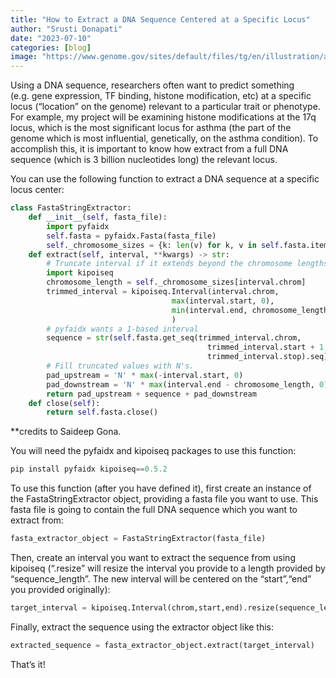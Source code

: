 ```yaml
---
title: "How to Extract a DNA Sequence Centered at a Specific Locus"
author: "Srusti Donapati"
date: "2023-07-10"
categories: [blog]
image: "https://www.genome.gov/sites/default/files/tg/en/illustration/acgt.jpg"
---
```


Using a DNA sequence, researchers often want to predict something (e.g. gene expression, TF binding, histone modification, etc) at a specific locus ("location" on the genome) relevant to a particular trait or phenotype. For example, my project will be examining histone modifications at the 17q locus, which is the most significant locus for asthma (the part of the genome which is most influential, genetically, on the asthma condition). To accomplish this, it is important to know how extract from a full DNA sequence (which is 3 billion nucleotides long) the relevant locus.

You can use the following function to extract a DNA sequence at a specific locus center:

```python
class FastaStringExtractor:
    def __init__(self, fasta_file):
        import pyfaidx
        self.fasta = pyfaidx.Fasta(fasta_file)
        self._chromosome_sizes = {k: len(v) for k, v in self.fasta.items()}
    def extract(self, interval, **kwargs) -> str:
        # Truncate interval if it extends beyond the chromosome lengths.
        import kipoiseq
        chromosome_length = self._chromosome_sizes[interval.chrom]
        trimmed_interval = kipoiseq.Interval(interval.chrom,
                                    max(interval.start, 0),
                                    min(interval.end, chromosome_length),
                                    )
        # pyfaidx wants a 1-based interval
        sequence = str(self.fasta.get_seq(trimmed_interval.chrom,
                                            trimmed_interval.start + 1,
                                            trimmed_interval.stop).seq).upper()
        # Fill truncated values with N's.
        pad_upstream = 'N' * max(-interval.start, 0)
        pad_downstream = 'N' * max(interval.end - chromosome_length, 0)
        return pad_upstream + sequence + pad_downstream
    def close(self):
        return self.fasta.close()
```

\*\*credits to Saideep Gona.

You will need the pyfaidx and kipoiseq packages to use this function:

```python
pip install pyfaidx kipoiseq==0.5.2
```

To use this function (after you have defined it), first create an instance of the FastaStringExtractor object, providing a fasta file you want to use. This fasta file is going to contain the full DNA sequence which you want to extract from:

```python
fasta_extractor_object = FastaStringExtractor(fasta_file)
```

Then, create an interval you want to extract the sequence from using kipoiseq (".resize" will resize the interval you provide to a length provided by "sequence_length". The new interval will be centered on the "start","end" you provided originally):

```python
target_interval = kipoiseq.Interval(chrom,start,end).resize(sequence_length)
```

Finally, extract the sequence using the extractor object like this:

```python
extracted_sequence = fasta_extractor_object.extract(target_interval)
```

That's it!
